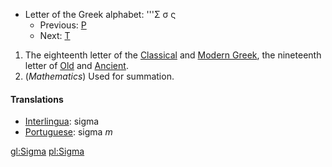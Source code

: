 *Letter of the Greek alphabet: '''&#931; &#963; &#962;
**Previous: [[rho|&#929;]]
**Next: [[tau|&#932;]]

# The eighteenth letter of the [[Classical Greek|Classical]] and [[Modern Greek]], the nineteenth letter of [[Old Greek|Old]] and [[Ancient Greek|Ancient]].
# (''Mathematics'') Used for summation.
==== Translations ====
*[[Interlingua]]: sigma
*[[Portuguese]]: sigma ''m''

[[gl:Sigma]]
[[pl:Sigma]]